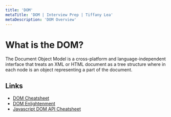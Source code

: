 ```yaml
---
title: 'DOM'
metaTitle: 'DOM | Interview Prep | Tiffany Lea'
metaDescription: 'DOM Overview'
---
```


# What is the DOM?

The Document Object Model is a cross-platform and language-independent interface that treats an XML or HTML document as a tree structure where in each node is an object representing a part of the document.

## Links

- [DOM Cheatsheet](https://fundamentals.generalassemb.ly/11_unit/dom-cheatsheet.html)
- [DOM Enlightenment](http://domenlightenment.com/)
- [Javascript DOM API Cheatsheet](https://github.com/anish000kumar/Javascript-DOM-API-cheatsheet)
